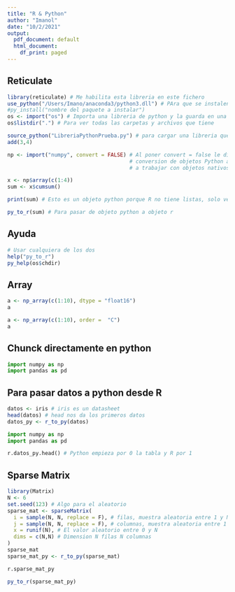 ```yaml
---
title: "R & Python"
author: "Imanol"
date: "10/2/2021"
output:
  pdf_document: default
  html_document:
    df_print: paged
---
```


## Reticulate

```r
library(reticulate) # Me habilita esta libreria en este fichero
use_python("/Users/Imano/anaconda3/python3.dll") # PAra que se instalen todas las librerias de anaconda
#py_install("nombre del paquete a instalar")
os <- import("os") # Importa una libreria de python y la guarda en una variable de R
os$listdir(".") # Para ver todas las carpetas y archivos que tiene
```

```r
source_python("LibreriaPythonPrueba.py") # para cargar una libreria que yo haya creado
add(3,4)
```

```r
np <- import("numpy", convert = FALSE) # Al poner convert = false le digo que no me haga una  
                                       # conversion de objetos Python a objetos R sino que vamos 
                                       # a trabajar con objetos nativos de python

x <- np$array(c(1:4))
sum <- x$cumsum()

print(sum) # Esto es un objeto python porque R no tiene listas, solo vectores

py_to_r(sum) # Para pasar de objeto python a objeto r

```

## Ayuda

```r
# Usar cualquiera de los dos
help("py_to_r")
py_help(os$chdir)
```

## Array

```r
a <- np_array(c(1:10), dtype = "float16")
a
```

```r
a <- np_array(c(1:10), order =  "C")
a
```

## Chunck directamente en python

```python
import numpy as np
import pandas as pd
```

## Para pasar datos a python desde R

```r
datos <- iris # iris es un datasheet
head(datos) # head nos da los primeros datos
datos_py <- r_to_py(datos)
```


```python
import numpy as np
import pandas as pd

r.datos_py.head() # Python empieza por 0 la tabla y R por 1
```

## Sparse Matrix
```r
library(Matrix)
N <- 6
set.seed(123) # Algo para el aleatorio
sparse_mat <- sparseMatrix(
  i = sample(N, N, replace = F), # filas, muestra aleatoria entre 1 y N, tamaño N, false para poner solo un dato
  j = sample(N, N, replace = F), # columnas, muestra aleatoria entre 1 y N, tamaño N, false para poner solo un dato
  x = runif(N), # El valor aleatorio entre 0 y N
  dims = c(N,N) # Dimension N filas N columnas
)
sparse_mat
sparse_mat_py <- r_to_py(sparse_mat)
```

```python
r.sparse_mat_py
```

```r
py_to_r(sparse_mat_py)
```

